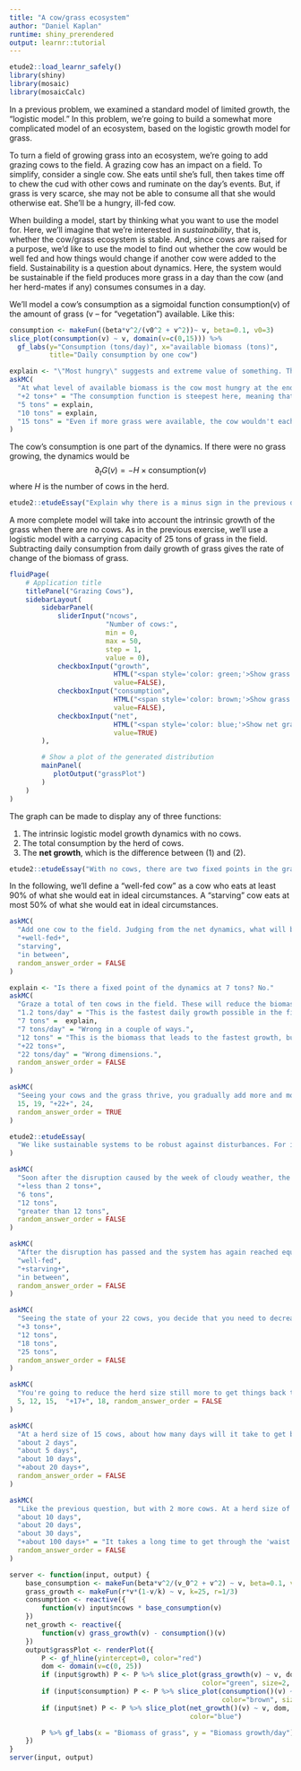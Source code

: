 ```yaml
---
title: "A cow/grass ecosystem"
author: "Daniel Kaplan"
runtime: shiny_prerendered
output: learnr::tutorial
---
```


```r
etude2::load_learnr_safely()
library(shiny)
library(mosaic)
library(mosaicCalc)
```


In a previous problem, we examined a standard model of limited growth, the "logistic model." In this problem, we're going to build a somewhat more complicated model of an ecosystem, based on the logistic growth model for grass.

To turn a field of growing grass into an ecosystem, we're going to add grazing cows to the field. A grazing cow has an impact on a field. To simplify, consider a single cow. She eats until she's full, then takes time off to chew the cud with other cows and ruminate on the day's events. But, if grass is very scarce, she may not be able to consume all that she would otherwise eat. She'll be a hungry, ill-fed cow.

When building a model, start by thinking what you want to use the model for. Here, we'll imagine that we're interested in *sustainability*, that is, whether the cow/grass ecosystem is stable. And, since cows are raised for a purpose, we'd like to use the model to find out whether the cow would be well fed and how things would change if another cow were added to the field. Sustainability is a question about dynamics. Here, the system would be sustainable if the field produces more grass in a day than the cow (and her herd-mates if any) consumes consumes in a day.

We'll model a cow's consumption as a sigmoidal function consumption(v) of the amount of grass (v -- for "vegetation") available. Like this:

```r
consumption <- makeFun((beta*v^2/(v0^2 + v^2))~ v, beta=0.1, v0=3)
slice_plot(consumption(v) ~ v, domain(v=c(0,15))) %>%
  gf_labs(y="Consumption (tons/day)", x="available biomass (tons)", 
          title="Daily consumption by one cow")
```


```r
explain <- "\"Most hungry\" suggests and extreme value of something. There's nothing extreme values in the middle."
askMC(
  "At what level of available biomass is the cow most hungry at the end of the day? (Hint: Think about how you would measure how hungry a cow is at the end of the day.)",
  "+2 tons+" = "The consumption function is steepest here, meaning that if more grass were available the cow would eat the biggest proportion of it.",
  "5 tons" = explain,
  "10 tons" = explain,
  "15 tons" = "Even if more grass were available, the cow wouldn't each much of it."
)
```

The cow's consumption is one part of the dynamics. If there were no grass growing, the dynamics would be $$\partial_t G(v) = - H \times \mbox{consumption}(v)$$ where $H$ is the number of cows in the herd.

```r
etude2::etudeEssay("Explain why there is a minus sign in the previous dynamics.")
```

A more complete model will take into account the intrinsic growth of the grass when there are no cows. As in the previous exercise, we'll use a logistic model with a carrying capacity of 25 tons of grass in the field. Subtracting daily consumption from daily growth of grass gives the rate of change of the biomass of grass. 

```r
fluidPage(
    # Application title
    titlePanel("Grazing Cows"),
    sidebarLayout(
        sidebarPanel(
            sliderInput("ncows",
                        "Number of cows:",
                        min = 0,
                        max = 50,
                        step = 1,
                        value = 0),
            checkboxInput("growth",  
                          HTML("<span style='color: green;'>Show grass growth dynamics</span>"),
                          value=FALSE),
            checkboxInput("consumption", 
                          HTML("<span style='color: brown;'>Show grass consumption</span>"),
                          value=FALSE),
            checkboxInput("net", 
                          HTML("<span style='color: blue;'>Show net grass dynamics</span>"),
                          value=TRUE)
        ),

        # Show a plot of the generated distribution
        mainPanel(
           plotOutput("grassPlot")
        )
    )
)
```

The graph can be made to display any of three functions:

1. The intrinsic logistic model growth dynamics with no cows.
2. The total consumption by the herd of cows.
3. The **net growth**, which is the difference between (1) and (2).

```r
etude2::etudeEssay("With no cows, there are two fixed points in the grass dynamics. One of the is unstable, the other stable. Say which one is unstable and give an explanation for the instability based on what you know about fields and vegetation.")
```

In the following, we'll define a "well-fed cow" as a cow who eats at least 90% of what she would eat in ideal circumstances. A "starving" cow eats at most 50% of what she would eat in ideal circumstances.

```r
askMC(
  "Add one cow to the field. Judging from the net dynamics, what will be her condition?",
  "+well-fed+",
  "starving",
  "in between",
  random_answer_order = FALSE
)
```

```r
explain <- "Is there a fixed point of the dynamics at 7 tons? No."
askMC(
  "Graze a total of ten cows in the field. These will reduce the biomass carrying capacity. What is that capacity with ten cows?",
  "1.2 tons/day" = "This is the fastest daily growth possible in the field.",
  "7 tons" =  explain,
  "7 tons/day" = "Wrong in a couple of ways.",
  "12 tons" = "This is the biomass that leads to the fastest growth, but it is still growth, not a fixed point.",
  "+22 tons+",
  "22 tons/day" = "Wrong dimensions.",
  random_answer_order = FALSE
)
```

```r
askMC(
  "Seeing your cows and the grass thrive, you gradually add more and more to the field. What's the largest number of cows you can have in the field and still have well fed cows?",
  15, 19, "+22+", 24,
  random_answer_order = TRUE
)
```

```r
etude2::etudeEssay(
  "We like sustainable systems to be robust against disturbances. For instance, there might be a week of cloudy weather that reduces grass growth by half. Explain why or why not the situation with 22 cows is robust."
)
```

```r
askMC(
  "Soon after the disruption caused by the week of cloudy weather, the field again reaches a stable fixed point. What's the biomass at this fixed point? Assume: you are still in the 22 cow scenerio.",
  "+less than 2 tons+",
  "6 tons",
  "12 tons",
  "greater than 12 tons",
  random_answer_order = FALSE
)
```

```r
askMC(
  "After the disruption has passed and the system has again reached equilibrium, what will be the state of the 22 cows in the field?",
  "well-fed",
  "+starving+",
  "in between",
  random_answer_order = FALSE
)
```

```r
askMC(
  "Seeing the state of your 22 cows, you decide that you need to decrease the herd size to a level where the cows were well fed: 20 cows. What stable biomass fixed point will the system reach?",
  "+3 tons+",
  "12 tons",
  "18 tons",
  "25 tons",
  random_answer_order = FALSE
)
```

```r
askMC(
  "You're going to reduce the herd size still more to get things back to a healthy, stable equilibrium with well-fed cows. What's the largest herd size that will accomplish this?",
  5, 12, 15,  "+17+", 18, random_answer_order = FALSE
)
```

```r
askMC(
  "At a herd size of 15 cows, about how many days will it take to get back (look at your end biomass for 20 cows) to a point where the cows are well fed? (Hint: How much will the biomass increase each day? The consumption curves starts to flatten out when the cows are well fed.)", 
  "about 2 days",
  "about 5 days",
  "about 10 days",
  "+about 20 days+",
  random_answer_order = FALSE
)
```

```r
askMC(
  "Like the previous question, but with 2 more cows. At a herd size of 17 cows, about how many days will it take to get back (look at your end biomass for 20 cows) to a point where the cows are well fed?", 
  "about 10 days",
  "about 20 days",
  "about 30 days",
  "+about 100 days+" = "It takes a long time to get through the 'waist' in the net dynamics where the biomass is around 3 tons but the net growth is only about 0.01 ton per day.", 
  random_answer_order = FALSE
)
```

```r
server <- function(input, output) {
    base_consumption <- makeFun(beta*v^2/(v_0^2 + v^2) ~ v, beta=0.1, v_0=3)
    grass_growth <- makeFun(r*v*(1-v/k) ~ v, k=25, r=1/3)
    consumption <- reactive({
        function(v) input$ncows * base_consumption(v)
    })
    net_growth <- reactive({
        function(v) grass_growth(v) - consumption()(v)
    })
    output$grassPlot <- renderPlot({
        P <- gf_hline(yintercept=0, color="red")
        dom <- domain(v=c(0, 25))
        if (input$growth) P <- P %>% slice_plot(grass_growth(v) ~ v, dom,
                                                color="green", size=2, alpha=0.4)
        if (input$consumption) P <- P %>% slice_plot(consumption()(v) ~ v, dom,
                                                     color="brown", size=2, alpha=0.4)
        if (input$net) P <- P %>% slice_plot(net_growth()(v) ~ v, dom,
                                             color="blue")

        P %>% gf_labs(x = "Biomass of grass", y = "Biomass growth/day")
    })
}
server(input, output)
```


